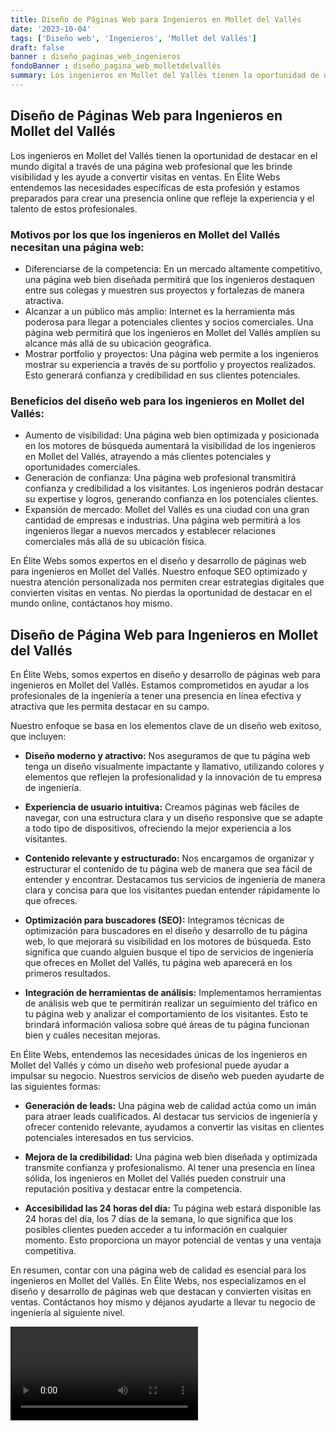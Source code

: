 ```yaml
---
title: Diseño de Páginas Web para Ingenieros en Mollet del Vallés
date: '2023-10-04'
tags: ['Diseño web', 'Ingenieros', 'Mollet del Vallés']
draft: false
banner : diseño_paginas_web_ingenieros
fondoBanner : diseño_pagina_web_molletdelvallés
summary: Los ingenieros en Mollet del Vallés tienen la oportunidad de destacar en el mundo digital a través de una página web profesional que les brinde visibilidad y les ayude a convertir visitas en ventas. En Élite Webs entendemos las necesidades específicas de esta profesión y estamos preparados para crear una presencia online que refleje la experiencia y el talento de estos profesionales.
---
```


## Diseño de Páginas Web para Ingenieros en Mollet del Vallés

Los ingenieros en Mollet del Vallés tienen la oportunidad de destacar en el mundo digital a través de una página web profesional que les brinde visibilidad y les ayude a convertir visitas en ventas. En Élite Webs entendemos las necesidades específicas de esta profesión y estamos preparados para crear una presencia online que refleje la experiencia y el talento de estos profesionales.

### Motivos por los que los ingenieros en Mollet del Vallés necesitan una página web:

- Diferenciarse de la competencia: En un mercado altamente competitivo, una página web bien diseñada permitirá que los ingenieros destaquen entre sus colegas y muestren sus proyectos y fortalezas de manera atractiva.
- Alcanzar a un público más amplio: Internet es la herramienta más poderosa para llegar a potenciales clientes y socios comerciales. Una página web permitirá que los ingenieros en Mollet del Vallés amplíen su alcance más allá de su ubicación geográfica.
- Mostrar portfolio y proyectos: Una página web permite a los ingenieros mostrar su experiencia a través de su portfolio y proyectos realizados. Esto generará confianza y credibilidad en sus clientes potenciales.

### Beneficios del diseño web para los ingenieros en Mollet del Vallés:

- Aumento de visibilidad: Una página web bien optimizada y posicionada en los motores de búsqueda aumentará la visibilidad de los ingenieros en Mollet del Vallés, atrayendo a más clientes potenciales y oportunidades comerciales.
- Generación de confianza: Una página web profesional transmitirá confianza y credibilidad a los visitantes. Los ingenieros podrán destacar su expertise y logros, generando confianza en los potenciales clientes.
- Expansión de mercado: Mollet del Vallés es una ciudad con una gran cantidad de empresas e industrias. Una página web permitirá a los ingenieros llegar a nuevos mercados y establecer relaciones comerciales más allá de su ubicación física.

En Élite Webs somos expertos en el diseño y desarrollo de páginas web para ingenieros en Mollet del Vallés. Nuestro enfoque SEO optimizado y nuestra atención personalizada nos permiten crear estrategias digitales que convierten visitas en ventas. No pierdas la oportunidad de destacar en el mundo online, contáctanos hoy mismo.

<GifSeo />

<Cta />

## Diseño de Página Web para Ingenieros en Mollet del Vallés

En Élite Webs, somos expertos en diseño y desarrollo de páginas web para ingenieros en Mollet del Vallés. Estamos comprometidos en ayudar a los profesionales de la ingeniería a tener una presencia en línea efectiva y atractiva que les permita destacar en su campo.

Nuestro enfoque se basa en los elementos clave de un diseño web exitoso, que incluyen:

- **Diseño moderno y atractivo:** Nos aseguramos de que tu página web tenga un diseño visualmente impactante y llamativo, utilizando colores y elementos que reflejen la profesionalidad y la innovación de tu empresa de ingeniería.

- **Experiencia de usuario intuitiva:** Creamos páginas web fáciles de navegar, con una estructura clara y un diseño responsive que se adapte a todo tipo de dispositivos, ofreciendo la mejor experiencia a los visitantes.

- **Contenido relevante y estructurado:** Nos encargamos de organizar y estructurar el contenido de tu página web de manera que sea fácil de entender y encontrar. Destacamos tus servicios de ingeniería de manera clara y concisa para que los visitantes puedan entender rápidamente lo que ofreces.

- **Optimización para buscadores (SEO):** Integramos técnicas de optimización para buscadores en el diseño y desarrollo de tu página web, lo que mejorará su visibilidad en los motores de búsqueda. Esto significa que cuando alguien busque el tipo de servicios de ingeniería que ofreces en Mollet del Vallés, tu página web aparecerá en los primeros resultados.

- **Integración de herramientas de análisis:** Implementamos herramientas de análisis web que te permitirán realizar un seguimiento del tráfico en tu página web y analizar el comportamiento de los visitantes. Esto te brindará información valiosa sobre qué áreas de tu página funcionan bien y cuáles necesitan mejoras.

En Élite Webs, entendemos las necesidades únicas de los ingenieros en Mollet del Vallés y cómo un diseño web profesional puede ayudar a impulsar su negocio. Nuestros servicios de diseño web pueden ayudarte de las siguientes formas:

- **Generación de leads:** Una página web de calidad actúa como un imán para atraer leads cualificados. Al destacar tus servicios de ingeniería y ofrecer contenido relevante, ayudamos a convertir las visitas en clientes potenciales interesados en tus servicios.

- **Mejora de la credibilidad:** Una página web bien diseñada y optimizada transmite confianza y profesionalismo. Al tener una presencia en línea sólida, los ingenieros en Mollet del Vallés pueden construir una reputación positiva y destacar entre la competencia.

- **Accesibilidad las 24 horas del día:** Tu página web estará disponible las 24 horas del día, los 7 días de la semana, lo que significa que los posibles clientes pueden acceder a tu información en cualquier momento. Esto proporciona un mayor potencial de ventas y una ventaja competitiva.

En resumen, contar con una página web de calidad es esencial para los ingenieros en Mollet del Vallés. En Élite Webs, nos especializamos en el diseño y desarrollo de páginas web que destacan y convierten visitas en ventas. Contáctanos hoy mismo y déjanos ayudarte a llevar tu negocio de ingeniería al siguiente nivel.

<Video />

<CtaBot job='Ingenieros' city='Mollet del Vallés'/>

<Gmaps query='Mollet del Vallés+españa+maps' />